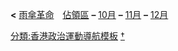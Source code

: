 <div id="contentSub"><span class="subpages">'''&lt;''' [[雨傘革命]]　[[雨傘運動佔領區|佔領區]] '''–''' [[雨傘革命時間軸 (2014年10月)|10月]] '''–''' [[雨傘革命時間軸 (2014年11月)|11月]] '''–''' [[雨傘革命時間軸 (2014年12月)|12月]]</span></div><noinclude>
[[分類:香港政治運動導航模板]]
[[分類:雨傘革命|†]]
{{Documentation}}
</noinclude>